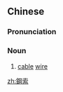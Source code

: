 {{also|钢索}}
==Chinese==
{{zh-forms|s=钢索}}

===Pronunciation===
{{zh-pron
|m=gāngsuǒ
|c=gong3 sok3
|mn=kǹg-soh
|cat=n
}}

===Noun===
{{zh-noun}}

# [[cable]] [[wire]]

[[zh:鋼索]]